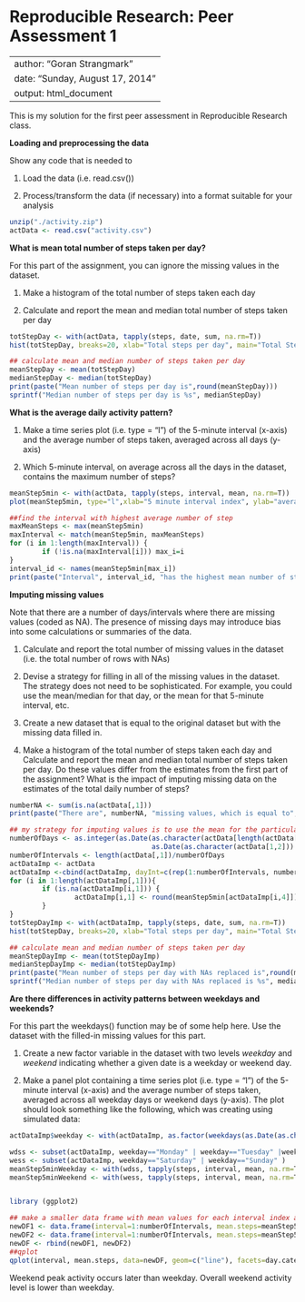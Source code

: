 # Reproducible Research: Peer Assessment 1


---
author: "Goran Strangmark"
date: "Sunday, August 17, 2014"
output: html_document
---


This is my solution for the first peer assessment in Reproducible Research class.

**Loading and preprocessing the data**

Show any code that is needed to

1. Load the data (i.e. read.csv())

2. Process/transform the data (if necessary) into a format suitable for your analysis

```r

unzip("./activity.zip")
actData <- read.csv("activity.csv")
```

**What is mean total number of steps taken per day?**

For this part of the assignment, you can ignore the missing values in the dataset.

1. Make a histogram of the total number of steps taken each day

2. Calculate and report the mean and median total number of steps taken per day


```r
totStepDay <- with(actData, tapply(steps, date, sum, na.rm=T))
hist(totStepDay, breaks=20, xlab="Total steps per day", main="Total Steps per Day")

## calculate mean and median number of steps taken per day
meanStepDay <- mean(totStepDay)
medianStepDay <- median(totStepDay)
print(paste("Mean number of steps per day is",round(meanStepDay)))
sprintf("Median number of steps per day is %s", medianStepDay)        
```


**What is the average daily activity pattern?**

1. Make a time series plot (i.e. type = "l") of the 5-minute interval (x-axis) and the average number of steps taken, averaged across all days (y-axis)

2. Which 5-minute interval, on average across all the days in the dataset, contains the maximum number of steps?

```r
meanStep5min <- with(actData, tapply(steps, interval, mean, na.rm=T))
plot(meanStep5min, type="l",xlab="5 minute interval index", ylab="average number of steps taken")

##find the interval with highest average number of step
maxMeanSteps <- max(meanStep5min)
maxInterval <- match(meanStep5min, maxMeanSteps)
for (i in 1:length(maxInterval)) {
        if (!is.na(maxInterval[i])) max_i=i
}
interval_id <- names(meanStep5min[max_i])
print(paste("Interval", interval_id, "has the highest mean number of steps (",round(maxMeanSteps,2),")"))
```

**Imputing missing values**

Note that there are a number of days/intervals where there are missing values (coded as NA). The presence of missing days may introduce bias into some calculations or summaries of the 
data.

1. Calculate and report the total number of missing values in the dataset (i.e. the total number of rows with NAs)

2. Devise a strategy for filling in all of the missing values in the dataset. The strategy does not need to be sophisticated. For example, you could use the mean/median for that day, or 
the mean for that 5-minute interval, etc.

3. Create a new dataset that is equal to the original dataset but with the missing data filled in.

4. Make a histogram of the total number of steps taken each day and Calculate and report the mean and median total number of steps taken per day. Do these values differ from the estimates 
from the first part of the assignment? What is the impact of imputing missing data on the estimates of the total daily number of steps?

```r
numberNA <- sum(is.na(actData[,1]))
print(paste("There are", numberNA, "missing values, which is equal to",round(100*numberNA/length(actData[,1]),2),"% of all observations"))

## my strategy for imputing values is to use the mean for the particular 5 minute interval
numberOfDays <- as.integer(as.Date(as.character(actData[length(actData[,1]), 2]))-
                                   as.Date(as.character(actData[1,2])) +1)
numberOfIntervals <- length(actData[,1])/numberOfDays
actDataImp <- actData
actDataImp <-cbind(actDataImp, dayInt=c(rep(1:numberOfIntervals, numberOfDays)))
for (i in 1:length(actDataImp[,1])){
        if (is.na(actDataImp[i,1])) {
                actDataImp[i,1] <- round(meanStep5min[actDataImp[i,4]])
        }      
}
totStepDayImp <- with(actDataImp, tapply(steps, date, sum, na.rm=T))
hist(totStepDay, breaks=20, xlab="Total steps per day", main="Total Steps per Day")

## calculate mean and median number of steps taken per day
meanStepDayImp <- mean(totStepDayImp)
medianStepDayImp <- median(totStepDayImp)
print(paste("Mean number of steps per day with NAs replaced is",round(meanStepDayImp)))
sprintf("Median number of steps per day with NAs replaced is %s", medianStepDayImp)   
```


**Are there differences in activity patterns between weekdays and weekends?**

For this part the weekdays() function may be of some help here. Use the dataset with the filled-in missing values for this part.

1. Create a new factor variable in the dataset with two levels  *weekday* and *weekend* indicating whether a given date is a weekday or weekend day.

2. Make a panel plot containing a time series plot (i.e. type = "l") of the 5-minute interval (x-axis) and the average number of steps taken, averaged across all weekday days or weekend 
days (y-axis). The plot should look something like the following, which was creating using simulated data:

```r
actDataImp$weekday <- with(actDataImp, as.factor(weekdays(as.Date(as.character(date)))))

wdss <- subset(actDataImp, weekday=="Monday" | weekday=="Tuesday" |weekday=="Wednesday" |weekday=="Thursday" | weekday=="Friday" )
wess <- subset(actDataImp, weekday=="Saturday" | weekday=="Sunday" )
meanStep5minWeekday <- with(wdss, tapply(steps, interval, mean, na.rm=T))
meanStep5minWeekend <- with(wess, tapply(steps, interval, mean, na.rm=T))


library (ggplot2)

## make a smaller data frame with mean values for each interval index and day category only
newDF1 <- data.frame(interval=1:numberOfIntervals, mean.steps=meanStep5minWeekday, day.category="Weekday")
newDF2 <- data.frame(interval=1:numberOfIntervals, mean.steps=meanStep5minWeekend, day.category="Weekend")
newDF <- rbind(newDF1, newDF2)
##qplot
qplot(interval, mean.steps, data=newDF, geom=c("line"), facets=day.category~.)


```

Weekend peak activity occurs later than weekday. Overall weekend activity level is lower than weekday.